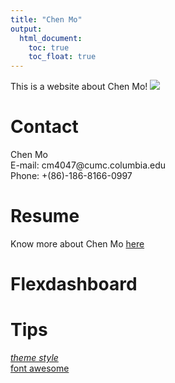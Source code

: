 ```yaml
---
title: "Chen Mo"
output: 
  html_document:
    toc: true
    toc_float: true
---
```

This is a website about Chen Mo!
![](images/MC.jpeg) 

# Contact 

Chen Mo  
E-mail: cm4047@cumc.columbia.edu  
Phone: +(86)-186-8166-0997

# Resume  
Know more about Chen Mo [here](resume.html)

# Flexdashboard

# Tips  
*[theme style](https://bootswatch.com/3/)  
*[font awesome](https://fontawesome.com/icons?from=io)



